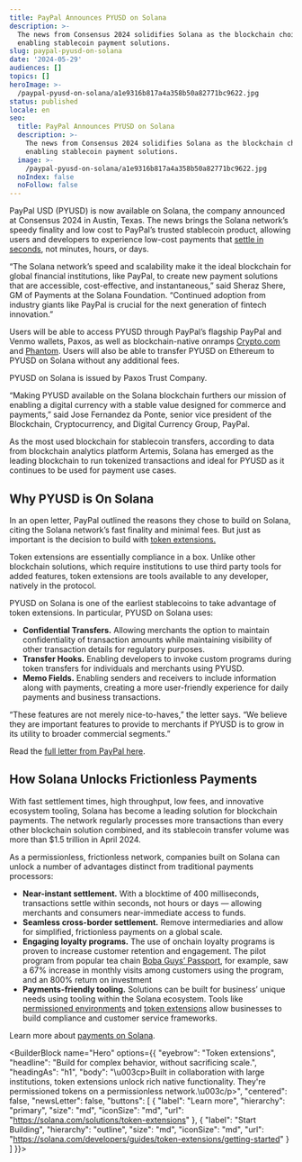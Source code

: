 ```yaml
---
title: PayPal Announces PYUSD on Solana
description: >-
  The news from Consensus 2024 solidifies Solana as the blockchain choice for
  enabling stablecoin payment solutions.
slug: paypal-pyusd-on-solana
date: '2024-05-29'
audiences: []
topics: []
heroImage: >-
  /paypal-pyusd-on-solana/a1e9316b817a4a358b50a82771bc9622.jpg
status: published
locale: en
seo:
  title: PayPal Announces PYUSD on Solana
  description: >-
    The news from Consensus 2024 solidifies Solana as the blockchain choice for
    enabling stablecoin payment solutions.
  image: >-
    /paypal-pyusd-on-solana/a1e9316b817a4a358b50a82771bc9622.jpg
  noIndex: false
  noFollow: false
---
```


PayPal USD (PYUSD) is now available on Solana, the company announced at Consensus 2024 in Austin, Texas. The news brings the Solana network’s speedy finality and low cost to PayPal’s trusted stablecoin product, allowing users and developers to experience low-cost payments that [settle in seconds](https://usa.visa.com/solutions/crypto/deep-dive-on-solana.html), not minutes, hours, or days.

“The Solana network’s speed and scalability make it the ideal blockchain for global financial institutions, like PayPal, to create new payment solutions that are accessible, cost-effective, and instantaneous,” said Sheraz Shere, GM of Payments at the Solana Foundation. “Continued adoption from industry giants like PayPal is crucial for the next generation of fintech innovation.”

Users will be able to access PYUSD through PayPal’s flagship PayPal and Venmo wallets, Paxos, as well as blockchain-native onramps [Crypto.com](http://crypto.com) and [Phantom](https://phantom.app). Users will also be able to transfer PYUSD on Ethereum to PYUSD on Solana without any additional fees.

PYUSD on Solana is issued by Paxos Trust Company.

“Making PYUSD available on the Solana blockchain furthers our mission of enabling a digital currency with a stable value designed for commerce and payments,” said Jose Fernandez da Ponte, senior vice president of the Blockchain, Cryptocurrency, and Digital Currency Group, PayPal.

As the most used blockchain for stablecoin transfers, according to data from blockchain analytics platform Artemis, Solana has emerged as the leading blockchain to run tokenized transactions and ideal for PYUSD as it continues to be used for payment use cases.

## Why PYUSD is On Solana

In an open letter, PayPal outlined the reasons they chose to build on Solana, citing the Solana network’s fast finality and minimal fees. But just as important is the decision to build with [token extensions.](https://solana.com/solutions/token-extensions)

Token extensions are essentially compliance in a box. Unlike other blockchain solutions, which require institutions to use third party tools for added features, token extensions are tools available to any developer, natively in the protocol. 

PYUSD on Solana is one of the earliest stablecoins to take advantage of token extensions. In particular, PYUSD on Solana uses:

-   **Confidential Transfers.** Allowing merchants the option to maintain confidentiality of transaction amounts while maintaining visibility of other transaction details for regulatory purposes.
-   **Transfer Hooks.** Enabling developers to invoke custom programs during token transfers for individuals and merchants using PYUSD.
-   **Memo Fields.** Enabling senders and receivers to include information along with payments, creating a more user-friendly experience for daily payments and business transactions.

“These features are not merely nice-to-haves,” the letter says. “We believe they are important features to provide to merchants if PYUSD is to grow in its utility to broader commercial segments.”

Read the [full letter from PayPal here](https://pyusd.mirror.xyz/TpEwPNybrwzPSSQenLtO4kggy98KH4oQRc06ggVnA0k).

## How Solana Unlocks Frictionless Payments

With fast settlement times, high throughput, low fees, and innovative ecosystem tooling, Solana has become a leading solution for blockchain payments. The network regularly processes more transactions than every other blockchain solution combined, and its stablecoin transfer volume was more than $1.5 trillion in April 2024.

As a permissionless, frictionless network, companies built on Solana can unlock a number of advantages distinct from traditional payments processors:

-   **Near-instant settlement.** With a blocktime of 400 milliseconds, transactions settle within seconds, not hours or days — allowing merchants and consumers near-immediate access to funds.
-   **Seamless cross-border settlement.** Remove intermediaries and allow for simplified, frictionless payments on a global scale.
-   **Engaging loyalty programs.** The use of onchain loyalty programs is proven to increase customer retention and engagement. The pilot program from popular tea chain [Boba Guys’ Passport](https://solana.com/news/case-study-boba-guys), for example, saw a 67% increase in monthly visits among customers using the program, and an 800% return on investment
-   **Payments-friendly tooling.** Solutions can be built for business’ unique needs using tooling within the Solana ecosystem. Tools like [permissioned environments](https://solana.com/solutions/solana-permissioned-environments) and [token extensions](https://solana.com/solutions/token-extensions) allow businesses to build compliance and customer service frameworks.

Learn more about [payments on Solana](https://solana.com/solutions/payments-tooling).

<BuilderBlock name="Hero" options={{
  "eyebrow": "Token extensions",
  "headline": "Build for complex behavior, without sacrificing scale.",
  "headingAs": "h1",
  "body": "\u003cp>Built in collaboration with large institutions, token extensions unlock rich native functionality. They're permissioned tokens on a permissionless network.\u003c/p>",
  "centered": false,
  "newsLetter": false,
  "buttons": [
    {
      "label": "Learn more",
      "hierarchy": "primary",
      "size": "md",
      "iconSize": "md",
      "url": "https://solana.com/solutions/token-extensions"
    },
    {
      "label": "Start Building",
      "hierarchy": "outline",
      "size": "md",
      "iconSize": "md",
      "url": "https://solana.com/developers/guides/token-extensions/getting-started"
    }
  ]
}}>

</BuilderBlock>
